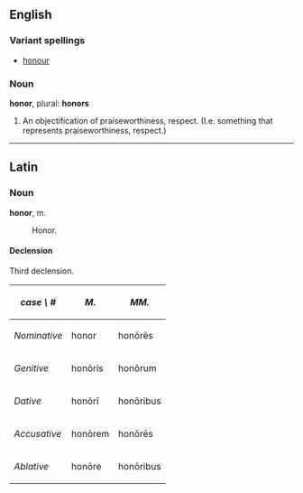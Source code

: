 ==English==
===Variant spellings===
*[[honour]]
===Noun===
'''honor''', plural: '''honors'''
#An objectification of praiseworthiness, respect.  (I.e. something that represents praiseworthiness, respect.)
----

==Latin==
===Noun===
'''honor''', m.
: Honor.

====Declension====
Third declension.

{| cellpadding="6" border="2"
! ''case \ #''
! ''M.''
! ''MM.''
|-
! ''Nominative''
| honor
| hon&#333;r&#275;s
|-
! ''Genitive''
| hon&#333;ris
| hon&#333;rum
|-
! ''Dative''
| hon&#333;r&#299;
| hon&#333;ribus
|-
! ''Accusative''
| hon&#333;rem
| hon&#333;r&#275;s
|-
! ''Ablative''
| hon&#333;re
| hon&#333;ribus
|}